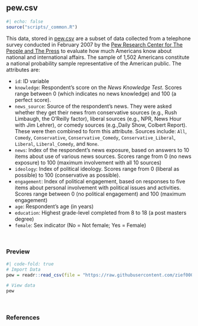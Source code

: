 ## pew.csv {#pew}

```r
#| echo: false
source("scripts/_common.R")
```

This data, stored in [pew.csv](https://raw.githubusercontent.com/zief0002/modeling/main/data/pew.csv) are a subset of data collected from a telephone survey conducted in February 2007 by the [Pew Research Center for The People and The Press](https://www.pewresearch.org/dataset/february-2007-political-knowledge-survey/) to evaluate how much Americans know about national and international affairs. The sample of 1,502 Americans constitute a national probability sample representative of the American public. The attributes are:

- `id`: ID variable 
- `knowledge`: Respondent's score on the *News Knowledge Test*. Scores range between 0 (which indicates no news knowledge) and 100 (a perfect score).
- `news_source`: Source of the respondent's news. They were asked whether they get their news from conservative sources (e.g., Rush Limbaugh, the O'Reilly factor), liberal sources (e.g., NPR, News Hour with Jim Lehrer), or comedy sources (e.g.,Daily Show, Colbert Report). These were then combined to form this attribute. Sources include: `All`, `Comedy`, `Conservative`, `Conservative_Comedy`, `Conservative_Liberal`, `Liberal`, `Liberal_Comedy`, and `None`.
- `news`: Index of the respondent's news exposure, based on answers to 10 items about use of various news sources. Scores range from 0 (no news exposure) to 100 (maximum involvement with all 10 sources)
- `ideology`: Index of political ideology. Scores range from 0 (liberal as possible) to 100 (conservative as possible).
- `engagement`: Index of political engagement, based on responses to five items about personal involvement with political issues and activities. Scores range between 0 (no political engagement) and 100 (maximum engagement)
- `age`: Respondent's age (in years)
- `education`: Highest grade-level completed from 8 to 18 (a post masters degree)
- `female`: Sex indicator (No = Not female; Yes = Female)

<br />


### Preview

```r
#| code-fold: true
# Import Data
pew = readr::read_csv(file = "https://raw.githubusercontent.com/zief0002/modeling/main/data/pew.csv")

# View data
pew
```

<br />


### References

<!-- <p style="padding-left: 50px; text-indent: -50px;"> -->

